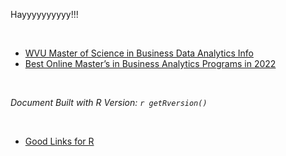 Hayyyyyyyyyy!!!   


<br/>

 
 - [WVU Master of Science in Business Data Analytics Info](https://business.wvu.edu/academics/management-information-systems/business-data-analytics)
 - [Best Online Master's in Business Analytics Programs in 2022](https://fortune.com/education/business-analytics/masters/rankings/best-online-masters-in-business-analytics/)

<br/>

*Document Built with R Version: `r getRversion()`*

<br/>



 - [Good Links for R](https://www.tidyverse.org/)